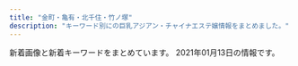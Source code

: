 ```yaml
---
title: "金町・亀有・北千住・竹ノ塚"
description: "キーワード別にの巨乳アジアン・チャイナエステ嬢情報をまとめました。"
---
```


新着画像と新着キーワードをまとめています。
2021年01月13日の情報です。

<DmmAffiliateIns />
<KeywordTable
  shops={
    [
    {
        "station": "JR\u91d1\u753a\u99c5\u5357\u53e3",
        "url": "http://www.ccgirl.work/",
        "img_links": [
            "http://www.ccgirl.work/images/int2.jpg",
            "http://www.ccgirl.work/img/yuyu1.jpg",
            "http://www.ccgirl.work/images/staff_t.jpg",
            "http://www.ccgirl.work/img/erika1.jpg",
            "http://www.ccgirl.work/images/news.jpg",
            "http://www.ccgirl.work/images/info.jpg",
            "http://www.ccgirl.work/images/rec1.jpg",
            "http://www.ccgirl.work/images/rec2.jpg",
            "http://www.ccgirl.work/images/2.jpg",
            "http://www.ccgirl.work/images/3.jpg",
            "http://www.ccgirl.work/images/tel.jpg",
            "http://www.ccgirl.work/images/sys.jpg",
            "http://www.ccgirl.work/images/b3.jpg",
            "http://www.ccgirl.work/images/interior_t.jpg",
            "http://www.ccgirl.work/img/risa1.jpg",
            "http://www.ccgirl.work/images/int1.jpg",
            "http://www.ccgirl.work/images/1.jpg",
            "http://www.ccgirl.work/images/mobile.jpg",
            "http://www.ccgirl.work/images/ac1.jpg",
            "http://www.ccgirl.work/images/b1.jpg",
            "http://www.ccgirl.work/images/b2.jpg",
            "http://www.ccgirl.work/images/head.jpg",
            "http://www.ccgirl.work/img/nana1.jpg",
            "http://www.ccgirl.work/images/4.jpg"
        ],
        "name": "\u6625",
        "keywords": {}
    },
    {
        "station": "JR\u4e80\u6709\u99c5\u5317\u53e3",
        "name": "2020",
        "url": "http://www.night.ne.jp/tokyo/2020/",
        "img_links": [
            "http://www.night.ne.jp/nightnet/img/14.jpg",
            "http://www.night.ne.jp/nightnet/img/9.jpg",
            "http://www.night.ne.jp/_format/W/img/index_enter_1.jpg",
            "http://www.night.ne.jp/nightnet/img/12a.jpg",
            "http://www.night.ne.jp/tokyo/2020/img/view_1.jpg",
            "http://www.night.ne.jp/nightnet/img/3.jpg",
            "http://www.night.ne.jp/_format/W/img/whats_skill.jpg",
            "http://www.night.ne.jp/_format/W/img/whats_news.jpg",
            "http://www.night.ne.jp/tokyo/2020/img/index_top.jpg",
            "http://www.night.ne.jp/tokyo/2020/img/qr_code.jpg",
            "http://www.night.ne.jp/tokyo/2020/img/view_3.jpg",
            "http://www.night.ne.jp/nightnet/img/1.jpg",
            "http://www.night.ne.jp/nightnet/img/16.jpg",
            "http://www.night.ne.jp/nightnet/img/11.jpg",
            "http://www.night.ne.jp/_format/W/img/whats_view.jpg",
            "http://www.night.ne.jp/nightnet/img/4.jpg",
            "http://www.night.ne.jp/tokyo/2020/img_staff/g_7147.jpg",
            "http://www.night.ne.jp/tokyo/2020/img/view_2.jpg",
            "http://www.night.ne.jp/tokyo/2020/img_staff/g_7149.jpg",
            "http://www.night.ne.jp/nightnet/img/8.jpg",
            "http://www.night.ne.jp/tokyo/2020/img/skill_3.jpg",
            "http://www.night.ne.jp/nightnet/img/10.jpg",
            "http://www.night.ne.jp/nightnet/img/5.jpg",
            "http://www.night.ne.jp/nightnet/img/7.jpg",
            "http://www.night.ne.jp/tokyo/2020/img/index.jpg",
            "http://www.night.ne.jp/nightnet/img/15.jpg",
            "http://www.night.ne.jp/nightnet/img/6.jpg",
            "http://www.night.ne.jp/nightnet/img/17.jpg",
            "http://www.night.ne.jp/tokyo/2020/img/skill_1.jpg",
            "http://www.night.ne.jp/nightnet/img/13.jpg",
            "http://www.night.ne.jp/tokyo/2020/img/skill_2.jpg",
            "http://www.night.ne.jp/tokyo/2020/img/index_view.jpg",
            "http://www.night.ne.jp/tokyo/2020/img/index_skill.jpg",
            "http://www.night.ne.jp/nightnet/img/2.jpg"
        ],
        "keywords": {}
    },
    {
        "name": "\u7f8e\u5802",
        "url": "http://aroma-heal.com/",
        "img_links": [
            "http://aroma-heal.com/img/tel.jpg",
            "http://aroma-heal.com/img/tit.jpg",
            "http://aroma-heal.com/img/pic.jpg",
            "http://aroma-heal.com/staff/mimi/01.jpg",
            "http://aroma-heal.com/img/cam.jpg",
            "http://aroma-heal.com/img/t-r.jpg",
            "http://aroma-heal.com/img/adrs.jpg",
            "http://aroma-heal.com/img/sys2.png",
            "http://aroma-heal.com/img/t-t.jpg",
            "http://aroma-heal.com/img/sysetc.png",
            "http://aroma-heal.com/img/sys4.png",
            "http://aroma-heal.com/img/pc.jpg",
            "http://aroma-heal.com/img/t-s.jpg",
            "http://aroma-heal.com/staff/aoi/01.jpg",
            "http://aroma-heal.com/img/add.jpg",
            "http://aroma-heal.com/staff/yuki/01.jpg",
            "http://aroma-heal.com/img/t-o.jpg",
            "http://aroma-heal.com/img/sys1.png",
            "http://aroma-heal.com/img/sys3.png",
            "http://aroma-heal.com/img/botton.jpg",
            "http://aroma-heal.com/img/t-a.jpg",
            "http://aroma-heal.com/img/info.jpg"
        ],
        "station": "JR\u5317\u5343\u4f4f\u99c5\u6771\u53e3",
        "keywords": {}
    },
    {
        "url": "http://kokoroan.jps.cm/",
        "img_links": [
            "http://kokoroan.jps.cm/images/bj3.jpg",
            "http://kokoroan.jps.cm/images/end.jpg",
            "http://kokoroan.jps.cm/images/service_line.jpg",
            "http://kokoroan.jps.cm/images/girl-z2.jpg",
            "http://kokoroan.jps.cm/images/mobile2.jpg",
            "http://kokoroan.jps.cm/images/room4.jpg",
            "http://kokoroan.jps.cm/images/room3.jpg",
            "http://kokoroan.jps.cm/images/girl-z1.jpg",
            "http://kokoroan.jps.cm/photos/sites/31/2019/06/2019060614301966.jpg",
            "http://kokoroan.jps.cm/images/ser4.jpg",
            "http://kokoroan.jps.cm/images/staff_line.jpg",
            "http://kokoroan.jps.cm/images/ser3.jpg",
            "http://kokoroan.jps.cm/images/ser1.jpg",
            "http://kokoroan.jps.cm/images/ser5.jpg",
            "http://kokoroan.jps.cm/photos/sites/31/2020/08/2020082513400117.jpg",
            "http://kokoroan.jps.cm/photos/sites/31/2020/10/2020100113045422.jpg",
            "http://kokoroan.jps.cm/images/top.jpg",
            "http://kokoroan.jps.cm/images/room1.jpg",
            "http://kokoroan.jps.cm/images/room2.jpg",
            "http://kokoroan.jps.cm/photos/sites/31/2019/02/2019021213081728.jpg",
            "http://kokoroan.jps.cm/images/mobile.jpg",
            "http://kokoroan.jps.cm/images/ser2.jpg"
        ],
        "station": "\u7af9\u30ce\u585a\u99c5\u6771\u53e3",
        "keywords": {
            "83": 1,
            "C": 13,
            "D": 2,
            "86": 2,
            "84": 1
        },
        "name": "\u5922\u306e\u5bb6"
    },
    {
        "url": "http://h-rlx.xyz/",
        "name": "\u82b1\u5c4b",
        "station": "JR\u4e80\u6709\u99c5\u5317\u53e3",
        "img_links": [
            "http://h-rlx.xyz/images/index_26.jpg",
            "http://h-rlx.xyz/girl/04.jpg",
            "http://h-rlx.xyz/images/info.jpg",
            "http://h-rlx.xyz/images/01.jpg",
            "http://h-rlx.xyz/images/staff_10.jpg",
            "http://h-rlx.xyz/girl/014.jpg",
            "http://h-rlx.xyz/girl/07a.jpg",
            "http://h-rlx.xyz/girl/04a.jpg",
            "http://h-rlx.xyz/girl/09a.jpg",
            "http://h-rlx.xyz/images/index_23.jpg",
            "http://h-rlx.xyz/images/index_19.jpg",
            "http://h-rlx.xyz/images/rec_10.jpg",
            "http://h-rlx.xyz/girl/010.jpg",
            "http://h-rlx.xyz/girl/08a.jpg",
            "http://h-rlx.xyz/images/index_04.jpg",
            "http://h-rlx.xyz/images/index_11.jpg",
            "http://h-rlx.xyz/girl/02.jpg",
            "http://h-rlx.xyz/images/info_10.jpg",
            "http://h-rlx.xyz/girl/05a.jpg",
            "http://h-rlx.xyz/images/index_02.jpg",
            "http://h-rlx.xyz/girl/012.jpg",
            "http://h-rlx.xyz/images/index_18.jpg",
            "http://h-rlx.xyz/images/index_21.jpg",
            "http://h-rlx.xyz/girl/01.jpg",
            "http://h-rlx.xyz/girl/09.jpg",
            "http://h-rlx.xyz/images/index_09.jpg",
            "http://h-rlx.xyz/girl/00.jpg",
            "http://h-rlx.xyz/images/index_10.jpg",
            "http://h-rlx.xyz/images/index_16.jpg",
            "http://h-rlx.xyz/images/index_15.jpg",
            "http://h-rlx.xyz/girl/03a.jpg",
            "http://h-rlx.xyz/images/index_05.jpg",
            "http://h-rlx.xyz/images/rec.jpg",
            "http://h-rlx.xyz/girl/07.jpg",
            "http://h-rlx.xyz/images/index_14.jpg",
            "http://h-rlx.xyz/images/index_20.jpg",
            "http://h-rlx.xyz/girl/08.jpg",
            "http://h-rlx.xyz/girl/05.jpg",
            "http://h-rlx.xyz/images/index_24.jpg",
            "http://h-rlx.xyz/images/index_12.jpg",
            "http://h-rlx.xyz/girl/06a.jpg",
            "http://h-rlx.xyz/girl/013.jpg",
            "http://h-rlx.xyz/images/index_07.jpg",
            "http://h-rlx.xyz/girl/013a.jpg",
            "http://h-rlx.xyz/girl/012a.jpg",
            "http://h-rlx.xyz/girl/06.jpg",
            "http://h-rlx.xyz/images/02.jpg",
            "http://h-rlx.xyz/images/index_06.jpg",
            "http://h-rlx.xyz/images/index_01.jpg",
            "http://h-rlx.xyz/girl/011.jpg",
            "http://h-rlx.xyz/images/index_03.jpg",
            "http://h-rlx.xyz/girl/03.jpg",
            "http://h-rlx.xyz/girl/01a.jpg"
        ],
        "keywords": {}
    },
    {
        "keywords": {
            "84": 34,
            "C": 176,
            "87": 238,
            "88": 306,
            "89": 34,
            "86": 204,
            "85": 238,
            "E": 340,
            "83": 136,
            "F": 34,
            "D": 680
        },
        "url": "http://manzoku666.ests.jp/",
        "img_links": [
            "http://manzoku666.ests.jp/images/tit_new.png",
            "http://manzoku666.ests.jp/images/img_service03.jpg",
            "http://manzoku666.ests.jp/photos/sites/11/2020/05/2020050405545542.jpg",
            "http://manzoku666.ests.jp/images/top.png",
            "http://manzoku666.ests.jp/photos/sites/11/2020/12/2020121707473177.jpg",
            "http://manzoku666.ests.jp/photos/sites/11/2020/06/2020062404121396.jpg",
            "http://manzoku666.ests.jp/photos/sites/11/2020/10/2020101205183856.jpg",
            "http://manzoku666.ests.jp/images/com_tel.png",
            "http://manzoku666.ests.jp/images/re.png",
            "http://manzoku666.ests.jp/photos/sites/11/2020/03/2020032501222689.jpg",
            "http://manzoku666.ests.jp/images/room4_l.jpg",
            "http://manzoku666.ests.jp/photos/sites/11/2020/04/2020041604120698.jpg",
            "http://manzoku666.ests.jp/images/img_service02.jpg",
            "http://manzoku666.ests.jp/images/room3_l.jpg",
            "http://manzoku666.ests.jp/photos/sites/11/2020/05/2020050405544639.jpg",
            "http://manzoku666.ests.jp/images/link_nav01.png",
            "http://manzoku666.ests.jp/photos/sites/11/2020/05/2020050909240788.jpg",
            "http://manzoku666.ests.jp/photos/sites/11/2020/02/202002040606066.jpg",
            "http://manzoku666.ests.jp/images/bg_cont03.png",
            "http://manzoku666.ests.jp/photos/sites/11/2020/04/2020040509014522.jpg",
            "http://manzoku666.ests.jp/photos/sites/11/2021/01/2021010105190155.jpg",
            "http://manzoku666.ests.jp/photos/sites/11/2020/08/2020080206581422.jpg",
            "http://manzoku666.ests.jp/images/ico_headline.png",
            "http://manzoku666.ests.jp/images/room1_l.jpg",
            "http://manzoku666.ests.jp/images/tit_pick.png",
            "http://manzoku666.ests.jp/photos/sites/11/2020/12/2020120907170783.jpg",
            "http://manzoku666.ests.jp/images/room2_l.jpg",
            "http://manzoku666.ests.jp/photos/sites/11/2020/02/2020022105272151.jpg",
            "http://manzoku666.ests.jp/photos/sites/11/2020/04/2020041307203118.jpg",
            "http://manzoku666.ests.jp/photos/sites/11/2020/12/2020122103414393.jpg",
            "http://manzoku666.ests.jp/images/link_nav02.png",
            "http://manzoku666.ests.jp/photos/sites/11/2020/04/2020040509014579.jpg",
            "http://manzoku666.ests.jp/photos/sites/11/2020/04/202004130720240.jpg",
            "http://manzoku666.ests.jp/photos/sites/11/2020/06/202006070246267.jpg",
            "http://manzoku666.ests.jp/images/link_nav04.png",
            "http://manzoku666.ests.jp/photos/sites/11/2020/07/2020072104583128.jpg",
            "http://manzoku666.ests.jp/photos/sites/11/2020/03/2020032706054338.jpg",
            "http://manzoku666.ests.jp/images/sp_header.jpg",
            "http://manzoku666.ests.jp/images/bg_cont01.png",
            "http://manzoku666.ests.jp/images/ico02.png",
            "http://manzoku666.ests.jp/photos/sites/11/2020/02/2020020406060891.jpg",
            "http://manzoku666.ests.jp/images/link_nav03.png",
            "http://manzoku666.ests.jp/photos/sites/11/2020/11/2020112004565896.jpg",
            "http://manzoku666.ests.jp/photos/sites/11/2020/08/2020083103592411.jpg",
            "http://manzoku666.ests.jp/photos/sites/11/2020/02/2020020503574022.jpg",
            "http://manzoku666.ests.jp/photos/sites/11/2020/06/2020062404121978.jpg",
            "http://manzoku666.ests.jp/photos/sites/11/2020/12/2020121401254793.jpg",
            "http://manzoku666.ests.jp/photos/sites/11/2020/04/2020042806324932.jpg",
            "http://manzoku666.ests.jp/photos/sites/11/2020/03/2020032501221834.jpg",
            "http://manzoku666.ests.jp/photos/sites/11/2020/09/2020090504512885.jpg",
            "http://manzoku666.ests.jp/images/sp_tit_pick.png",
            "http://manzoku666.ests.jp/images/sp_nav01.png",
            "http://manzoku666.ests.jp/images/img_service01.jpg",
            "http://manzoku666.ests.jp/photos/sites/11/2020/10/2020100307052232.jpg",
            "http://manzoku666.ests.jp/photos/sites/11/2020/12/2020120106591913.jpg",
            "http://manzoku666.ests.jp/images/tit_service.png",
            "http://manzoku666.ests.jp/images/sp_nav02.png",
            "http://manzoku666.ests.jp/photos/sites/11/2020/04/2020041307203772.jpg",
            "http://manzoku666.ests.jp/photos/sites/11/2020/10/2020102403261010.jpg",
            "http://manzoku666.ests.jp/photos/sites/11/2020/11/2020110502545271.jpg",
            "http://manzoku666.ests.jp/photos/sites/11/2021/01/2021011107431772.jpg",
            "http://manzoku666.ests.jp/photos/sites/11/2020/02/2020022605090017.jpg",
            "http://manzoku666.ests.jp/photos/sites/11/2020/05/2020052602523290.jpg",
            "http://manzoku666.ests.jp/photos/sites/11/2020/06/2020060702462380.jpg",
            "http://manzoku666.ests.jp/images/sp_nav03.png",
            "http://manzoku666.ests.jp/photos/sites/11/2020/11/2020112004565127.jpg",
            "http://manzoku666.ests.jp/photos/sites/11/2020/06/2020060702461717.jpg",
            "http://manzoku666.ests.jp/photos/sites/11/2020/02/2020021806520598.jpg",
            "http://manzoku666.ests.jp/photos/sites/11/2020/02/2020020406060435.jpg",
            "http://manzoku666.ests.jp/photos/sites/11/2020/09/2020090504513613.jpg",
            "http://manzoku666.ests.jp/images/img_service04.jpg",
            "http://manzoku666.ests.jp/photos/sites/11/2020/04/2020041604115739.jpg",
            "http://manzoku666.ests.jp/photos/sites/11/2020/02/2020020503574552.jpg",
            "http://manzoku666.ests.jp/photos/sites/11/2020/02/2020022605090032.jpg",
            "http://manzoku666.ests.jp/images/link_nav05.png",
            "http://manzoku666.ests.jp/images/tit_staff.png",
            "http://manzoku666.ests.jp/images/ico01.png",
            "http://manzoku666.ests.jp/photos/sites/11/2020/11/2020111603414573.jpg",
            "http://manzoku666.ests.jp/photos/sites/11/2020/08/2020083103591832.jpg"
        ],
        "name": "\u6e80\u8db3\u5ea6666",
        "station": "JR\u4e80\u6709\u99c5\u5317\u53e3"
    },
    {
        "name": "Lux\u30fb\u30e9\u30c3\u30af\u30b9",
        "url": "http://lux.abnavi.info/",
        "img_links": [
            "http://lux.abnavi.info/images/s_staff.png",
            "http://lux.abnavi.info/images/nbj1.png",
            "http://lux.abnavi.info/photos/sites/13/2020/12/2020121219412144.jpg",
            "http://lux.abnavi.info/images/acc2.jpg",
            "http://lux.abnavi.info/images/acc1.jpg",
            "http://lux.abnavi.info/images/info.jpg",
            "http://lux.abnavi.info/images/nbj3.jpg",
            "http://lux.abnavi.info/images/room2.jpg",
            "http://lux.abnavi.info/images/top.png",
            "http://lux.abnavi.info/images/acc6.jpg",
            "http://lux.abnavi.info/photos/sites/13/2020/12/2020121219411956.jpg",
            "http://lux.abnavi.info/images/room4.jpg",
            "http://lux.abnavi.info/images/s_pick.jpg",
            "http://lux.abnavi.info/images/s_news.png",
            "http://lux.abnavi.info/images/room3.jpg",
            "http://lux.abnavi.info/photos/sites/13/2020/12/2020121219411715.jpg",
            "http://lux.abnavi.info/images/acc3.jpg",
            "http://lux.abnavi.info/images/acc4.jpg",
            "http://lux.abnavi.info/photos/sites/13/2020/12/2020121219412237.jpg",
            "http://lux.abnavi.info/images/s_link.png",
            "http://lux.abnavi.info/photos/sites/13/2020/12/2020121219411983.jpg",
            "http://lux.abnavi.info/images/acc5.jpg",
            "http://lux.abnavi.info/images/mobile.png",
            "http://lux.abnavi.info/images/room1.jpg"
        ],
        "station": "JR\u4e80\u6709\u99c5\u5357\u53e3",
        "keywords": {
            "D": 3,
            "87": 1,
            "84": 1,
            "G": 1,
            "85": 2,
            "E": 1,
            "C": 13,
            "88": 1
        }
    },
    {
        "station": "\u6885\u5cf6\u99c5",
        "url": "http://relax-esthe.tokyo/",
        "keywords": {},
        "name": "\u3084\u3059\u3089\u304e",
        "img_links": [
            "http://relax-esthe.tokyo/css/staff/staff05.png",
            "http://relax-esthe.tokyo/css/staff/staff02.png",
            "http://relax-esthe.tokyo/css/m-top-right03.jpg",
            "http://relax-esthe.tokyo/css/m-top-right01.jpg",
            "http://relax-esthe.tokyo/css/m-yejiao.jpg",
            "http://relax-esthe.tokyo/css/staff/staff03.png",
            "http://relax-esthe.tokyo/css/m-top-right04.jpg",
            "http://relax-esthe.tokyo/css/m-left.jpg",
            "http://relax-esthe.tokyo/css/staff/staff0n.png",
            "http://relax-esthe.tokyo/css/m-top02.jpg",
            "http://relax-esthe.tokyo/css/m-top-right02.jpg",
            "http://relax-esthe.tokyo/css/staff/staff07.png",
            "http://relax-esthe.tokyo/css/m-head1.jpg",
            "http://relax-esthe.tokyo/images/call.png",
            "http://relax-esthe.tokyo/css/m-right.jpg",
            "http://relax-esthe.tokyo/css/top-left01.jpg",
            "http://relax-esthe.tokyo/css/staff/staff06.png"
        ]
    },
    {
        "station": "\u7dbe\u702c\u99c5\u6771\u53e3",
        "url": "http://ayase-ai.jpest.net/",
        "img_links": [
            "http://ayase-ai.jpest.net/uploads//sites/33/2020/12/r4-1.png",
            "http://ayase-ai.jpest.net/uploads//sites/33/2020/11/g3-225x300.jpg",
            "http://ayase-ai.jpest.net/uploads//sites/33/2020/11/g1-225x300.jpg",
            "http://ayase-ai.jpest.net/uploads//sites/33/2020/12/ma01-1.jpg",
            "http://ayase-ai.jpest.net/uploads//sites/33/2020/11/g2.jpg",
            "http://ayase-ai.jpest.net/uploads//sites/33/2020/11/g1.jpg",
            "http://ayase-ai.jpest.net/uploads//sites/33/2020/12/r1.png",
            "http://ayase-ai.jpest.net/uploads//sites/33/2020/11/g6-225x300.jpg",
            "http://ayase-ai.jpest.net/uploads//sites/33/2020/11/g2-225x300.jpg",
            "http://ayase-ai.jpest.net/uploads//sites/33/2020/11/m-top02-1.jpg",
            "http://ayase-ai.jpest.net/uploads//sites/33/2020/12/re.jpg",
            "http://ayase-ai.jpest.net/uploads//sites/33/2020/11/g4.jpg",
            "http://ayase-ai.jpest.net/uploads//sites/33/2020/11/g3.jpg",
            "http://ayase-ai.jpest.net/uploads//sites/33/2020/11/g5.jpg",
            "http://ayase-ai.jpest.net/uploads//sites/33/2020/12/mobile-1.jpg",
            "http://ayase-ai.jpest.net/uploads//sites/33/2020/11/g6.jpg",
            "http://ayase-ai.jpest.net/uploads//sites/33/2020/12/main_top-1.png",
            "http://ayase-ai.jpest.net/uploads//sites/33/2021/01/g1.jpg",
            "http://ayase-ai.jpest.net/uploads//sites/33/2020/12/main_top.png",
            "http://ayase-ai.jpest.net/uploads//sites/33/2020/12/r3-1.png",
            "http://ayase-ai.jpest.net/uploads//sites/33/2020/12/shishu-2.png",
            "http://ayase-ai.jpest.net/uploads//sites/33/2020/12/ss.png",
            "http://ayase-ai.jpest.net/uploads//sites/33/2020/12/main_bottom.png",
            "http://ayase-ai.jpest.net/uploads//sites/33/2021/01/g1-225x300.jpg",
            "http://ayase-ai.jpest.net/uploads//sites/33/2020/11/g5-225x300.jpg",
            "http://ayase-ai.jpest.net/uploads//sites/33/2020/12/r2-1.png",
            "http://ayase-ai.jpest.net/uploads//sites/33/2020/12/main_bottom-1.png",
            "http://ayase-ai.jpest.net/uploads//sites/33/2020/11/g4-225x300.jpg"
        ],
        "keywords": {},
        "name": "\u611b"
    },
    {
        "url": "http://koi.rankuens.com/",
        "name": "\u604b\u4eba\u697d\u5712",
        "station": "JR\u4e80\u6709\u99c5\u5357\u53e3",
        "img_links": [
            "http://koi.rankuens.com/css/top004.jpg",
            "http://koi.rankuens.com/css/head03.jpg",
            "http://koi.rankuens.com/css/staff/staff09.jpg",
            "http://koi.rankuens.com/css/staff/staff10.jpg",
            "http://koi.rankuens.com/css/nav/nav04.jpg",
            "http://koi.rankuens.com/css/nav/nav03.jpg",
            "http://koi.rankuens.com/css/nav/nav06.jpg",
            "http://koi.rankuens.com/css/right.jpg",
            "http://koi.rankuens.com/css/staff/staff0005-b.jpg",
            "http://koi.rankuens.com/css/nav/nav01.jpg",
            "http://koi.rankuens.com/css/staff/staff0006.jpg",
            "http://koi.rankuens.com/css/nav/nav05.jpg",
            "http://koi.rankuens.com/css/staff/staff08.jpg",
            "http://koi.rankuens.com/css/top-01.jpg",
            "http://koi.rankuens.com/css/left.jpg",
            "http://koi.rankuens.com/css/nav/nav02.jpg",
            "http://koi.rankuens.com/css/staff/staff0005.jpg",
            "http://koi.rankuens.com/css/top005.jpg"
        ],
        "keywords": {
            "87": 2,
            "D": 3,
            "86": 2,
            "89": 1,
            "E": 2
        }
    },
    {
        "keywords": {
            "88": 1,
            "D": 14,
            "87": 10,
            "86": 2
        },
        "station": "JR\u5317\u5343\u4f4f\u99c5",
        "name": "\u770b\u8b77\u7f8e\u4eba",
        "img_links": [
            "http://www.kb.masg.info/files/012.jpg",
            "http://www.kb.masg.info/images/bar-news.png",
            "http://www.kb.masg.info/images/bar-infomation.png",
            "http://www.kb.masg.info/files/004.jpg",
            "http://www.kb.masg.info/images/info1.jpg",
            "http://www.kb.masg.info/images/info_text.jpg",
            "http://www.kb.masg.info/files/013.jpg",
            "http://www.kb.masg.info/images/info2.jpg",
            "http://www.kb.masg.info/files/015.jpg",
            "http://www.kb.masg.info/files/010.jpg",
            "http://www.kb.masg.info/files/006.jpg",
            "http://www.kb.masg.info/files/014.jpg",
            "http://www.kb.masg.info/files/017.jpg",
            "http://www.kb.masg.info/files/005.jpg",
            "http://www.kb.masg.info/files/008.jpg",
            "http://www.kb.masg.info/images/bar-inte.png",
            "http://www.kb.masg.info/files/016.jpg",
            "http://www.kb.masg.info/images/bar-girls.png",
            "http://www.kb.masg.info/images/girls-bar.png",
            "http://www.kb.masg.info/files/009.jpg",
            "http://www.kb.masg.info/files/011.jpg",
            "http://www.kb.masg.info/files/002.jpg"
        ],
        "url": "http://www.kb.masg.info/"
    },
    {
        "img_links": [
            "http://www.kenyoku.work/images/4.jpg",
            "http://www.kenyoku.work/img/miki1.jpg",
            "http://www.kenyoku.work/images/2.jpg",
            "http://www.kenyoku.work/images/news.jpg",
            "http://www.kenyoku.work/images/staff_t.jpg",
            "http://www.kenyoku.work/images/info.png",
            "http://www.kenyoku.work/img/risa1.jpg",
            "http://www.kenyoku.work/images/interior_t.jpg",
            "http://www.kenyoku.work/images/mobile.jpg",
            "http://www.kenyoku.work/images/b1.jpg",
            "http://www.kenyoku.work/img/hana1.jpg",
            "http://www.kenyoku.work/images/sys.jpg",
            "http://www.kenyoku.work/images/1.jpg",
            "http://www.kenyoku.work/images/b2.jpg",
            "http://www.kenyoku.work/images/s1.png",
            "http://www.kenyoku.work/images/int2.png",
            "http://www.kenyoku.work/images/int1.png",
            "http://www.kenyoku.work/img/ami1.jpg",
            "http://www.kenyoku.work/images/head.jpg",
            "http://www.kenyoku.work/images/3.jpg"
        ],
        "station": "JR\u91d1\u753a\u99c5\u5317\u53e3",
        "url": "http://www.kenyoku.work/",
        "keywords": {},
        "name": "\u5065\u6b32"
    },
    {
        "keywords": {
            "D": 612,
            "82": 102,
            "C": 551,
            "85": 272,
            "83": 238,
            "E": 204,
            "86": 408,
            "87": 238,
            "88": 68
        },
        "station": "\u7dbe\u702c\u99c5\u6771\u53e3",
        "img_links": [
            "http://bananokoi.ies.bz/photos/sites/53/2021/01/2021010706341642.jpg",
            "http://bananokoi.ies.bz/images/s_link.png",
            "http://bananokoi.ies.bz/photos/sites/53/2020/12/2020120601271370.jpg",
            "http://bananokoi.ies.bz/photos/sites/53/2019/09/2019093008164995.jpg",
            "http://bananokoi.ies.bz/photos/sites/53/2020/11/2020110807293666.jpg",
            "http://bananokoi.ies.bz/photos/sites/53/2019/11/201911280504516.jpg",
            "http://bananokoi.ies.bz/photos/sites/53/2019/10/2019100807095912.jpg",
            "http://bananokoi.ies.bz/images/s_news.png",
            "http://bananokoi.ies.bz/photos/sites/53/2019/12/2019120604141324.jpg",
            "http://bananokoi.ies.bz/images/mobile.jpg",
            "http://bananokoi.ies.bz/photos/sites/53/2020/08/2020081801004276.jpg",
            "http://bananokoi.ies.bz/photos/sites/53/2019/10/2019101907391084.jpg",
            "http://bananokoi.ies.bz/photos/sites/53/2020/01/2020011802175754.jpg",
            "http://bananokoi.ies.bz/photos/sites/53/2020/02/2020022204462823.jpg",
            "http://bananokoi.ies.bz/photos/sites/53/2020/11/2020110503264562.jpg",
            "http://bananokoi.ies.bz/photos/sites/53/2020/10/2020101906190427.jpg",
            "http://bananokoi.ies.bz/photos/sites/53/2020/03/2020032705040960.jpg",
            "http://bananokoi.ies.bz/photos/sites/53/2019/11/2019112805045756.jpg",
            "http://bananokoi.ies.bz/photos/sites/53/2020/02/2020021601411832.jpg",
            "http://bananokoi.ies.bz/images/s_staff.png",
            "http://bananokoi.ies.bz/photos/sites/53/2020/02/2020020204205679.jpg",
            "http://bananokoi.ies.bz/images/s3.jpg",
            "http://bananokoi.ies.bz/photos/sites/53/2020/01/2020011802175533.jpg",
            "http://bananokoi.ies.bz/photos/sites/53/2021/01/2021010905422788.jpg",
            "http://bananokoi.ies.bz/photos/sites/53/2020/01/2020010303302126.jpg",
            "http://bananokoi.ies.bz/images/top.jpg",
            "http://bananokoi.ies.bz/images/news_bj3.png",
            "http://bananokoi.ies.bz/photos/sites/53/2019/09/2019093008164370.jpg",
            "http://bananokoi.ies.bz/photos/sites/53/2020/01/2020010303301377.jpg",
            "http://bananokoi.ies.bz/photos/sites/53/2020/02/2020021601411955.jpg",
            "http://bananokoi.ies.bz/photos/sites/53/2019/08/2019082409223122.jpg",
            "http://bananokoi.ies.bz/photos/sites/53/2019/10/2019100807095937.jpg",
            "http://bananokoi.ies.bz/photos/sites/53/2020/01/2020012905575764.jpg",
            "http://bananokoi.ies.bz/photos/sites/53/2020/03/2020031706295336.jpg",
            "http://bananokoi.ies.bz/photos/sites/53/2020/11/2020111505532746.jpg",
            "http://bananokoi.ies.bz/photos/sites/53/2019/11/2019112509563092.jpg",
            "http://bananokoi.ies.bz/photos/sites/53/2020/12/2020122306264975.jpg",
            "http://bananokoi.ies.bz/photos/sites/53/2020/02/2020020108400481.jpg",
            "http://bananokoi.ies.bz/photos/sites/53/2020/03/2020031706294445.jpg",
            "http://bananokoi.ies.bz/photos/sites/53/2020/02/2020020108400986.jpg",
            "http://bananokoi.ies.bz/images/news_bj1.png",
            "http://bananokoi.ies.bz/photos/sites/53/2019/12/2019120604135958.jpg",
            "http://bananokoi.ies.bz/photos/sites/53/2020/01/2020010804074123.jpg",
            "http://bananokoi.a6.reraku.work/upload/sites/53/2021/01/2021010706341642.jpg",
            "http://bananokoi.ies.bz/photos/sites/53/2020/01/2020010804073793.jpg",
            "http://bananokoi.ies.bz/images/end.jpg",
            "http://bananokoi.ies.bz/photos/sites/53/2020/06/2020063005375274.jpg",
            "http://bananokoi.ies.bz/photos/sites/53/2019/08/2019082205504462.jpg",
            "http://bananokoi.ies.bz/photos/sites/53/2020/08/202008300527126.jpg",
            "http://bananokoi.ies.bz/photos/sites/53/2020/06/2020061703534053.jpg",
            "http://bananokoi.ies.bz/photos/sites/53/2019/10/201910100356119.jpg",
            "http://bananokoi.ies.bz/photos/sites/53/2020/12/2020121106361635.jpg",
            "http://bananokoi.ies.bz/photos/sites/53/2019/09/2019091001154919.jpg",
            "http://bananokoi.ies.bz/photos/sites/53/2020/10/2020101705493891.jpg",
            "http://bananokoi.a6.reraku.work/upload/sites/53/2021/01/2021010905422788.jpg",
            "http://bananokoi.ies.bz/photos/sites/53/2019/11/2019111506470991.jpg",
            "http://bananokoi.ies.bz/photos/sites/53/2020/11/202011280901218.jpg",
            "http://bananokoi.ies.bz/photos/sites/53/2019/08/2019082408250582.jpg",
            "http://bananokoi.ies.bz/photos/sites/53/2019/11/2019112805050353.jpg",
            "http://bananokoi.ies.bz/photos/sites/53/2020/02/202002210532112.jpg",
            "http://bananokoi.ies.bz/photos/sites/53/2019/11/2019112509562424.jpg",
            "http://bananokoi.ies.bz/photos/sites/53/2020/01/2020012905580453.jpg",
            "http://bananokoi.ies.bz/photos/sites/53/2020/12/2020121503311780.jpg",
            "http://bananokoi.ies.bz/photos/sites/53/2020/07/2020072004552537.jpg",
            "http://bananokoi.ies.bz/photos/sites/53/2020/09/2020091405284352.jpg",
            "http://bananokoi.ies.bz/photos/sites/53/2019/12/2019120604140617.jpg"
        ],
        "name": "\u82b1\u306e\u604b",
        "url": "http://bananokoi.ies.bz/"
    },
    {
        "keywords": {},
        "name": "\u3072\u307e\u308f\u308a",
        "url": "http://nijikoyut.xyz/",
        "img_links": [
            "http://nijikoyut.xyz/uploads/201229/1-201229151R5336.jpg",
            "http://nijikoyut.xyz/style/images/t6.jpg",
            "http://nijikoyut.xyz/style/images/nav-sys.jpg",
            "http://nijikoyut.xyz/style/images/nav2-sta.png",
            "http://nijikoyut.xyz/uploads/210112/1-210112092540164.jpg",
            "http://nijikoyut.xyz/style/images/index-miru_06.jpg",
            "http://nijikoyut.xyz/style/images/t4.jpg",
            "http://nijikoyut.xyz/style/images/s-bian.png",
            "http://nijikoyut.xyz/uploads/201229/1-201229151U2S6.jpg",
            "http://nijikoyut.xyz/uploads/210112/1-21011209234CV.jpg",
            "http://nijikoyut.xyz/uploads/201229/1-201229152000Y5.jpg",
            "http://nijikoyut.xyz/uploads/210112/1-2101120919243a.jpg",
            "http://nijikoyut.xyz/style/images/index-miru_18.jpg",
            "http://nijikoyut.xyz/style/images/t3.png",
            "http://nijikoyut.xyz/style/images/index-miru_03.jpg",
            "http://nijikoyut.xyz/style/images/sys.jpg",
            "http://nijikoyut.xyz/uploads/210112/1-210112091FJ02.jpg",
            "http://nijikoyut.xyz/uploads/210112/1-210112092150b1.jpg",
            "http://nijikoyut.xyz/uploads/210112/1-2101120920292M.jpg",
            "http://nijikoyut.xyz/style/images/t2.png",
            "http://nijikoyut.xyz/uploads/201229/1-201229151KH03.jpg"
        ],
        "station": "\u7af9\u30ce\u585a\u99c5\u897f\u53e3"
    },
    {
        "img_links": [
            "http://www.relax-miyabi.com/img/glo_04_off.jpg",
            "http://www.relax-miyabi.com/img/top-course_off.jpg",
            "http://www.relax-miyabi.com/files/014-03.jpg",
            "http://www.relax-miyabi.com/img/top-h5R.jpg",
            "http://www.relax-miyabi.com/img/top-h5R2.jpg",
            "http://www.relax-miyabi.com/img/slider/1.jpg",
            "http://www.relax-miyabi.com/img/glo_03_off.jpg",
            "http://www.relax-miyabi.com/files/014.jpg",
            "http://www.relax-miyabi.com/img/glo_06_off.jpg",
            "http://www.relax-miyabi.com/img/bnr-02_off.jpg",
            "http://www.relax-miyabi.com/img/glo_02_off.jpg",
            "http://www.relax-miyabi.com/files/019-02.jpg",
            "http://www.relax-miyabi.com/img/bnr-01_off.jpg",
            "http://www.relax-miyabi.com/img/top-course2_off.jpg",
            "http://www.relax-miyabi.com/img/slider/3.jpg",
            "http://www.relax-miyabi.com/img/footer-top_off.jpg",
            "http://www.relax-miyabi.com/img/glo_05_off.jpg",
            "http://www.relax-miyabi.com/img/glo_01_off.jpg",
            "http://www.relax-miyabi.com/img/slider/2.jpg",
            "http://www.relax-miyabi.com/files/014-02.jpg",
            "http://www.relax-miyabi.com/files/019.jpg",
            "http://www.relax-miyabi.com/img/h4-top.jpg",
            "http://www.relax-miyabi.com/img/icon_tel.png",
            "http://www.relax-miyabi.com/files/019-03.jpg"
        ],
        "station": "\u4e94\u53cd\u91ce\u99c5",
        "url": "http://www.relax-miyabi.com/",
        "keywords": {
            "88": 3,
            "D": 6,
            "86": 3
        },
        "name": "\u96c5"
    },
    {
        "img_links": [
            "http://esthe-massage.pink/images/cg9.jpg",
            "http://esthe-massage.pink/sp/images/cg2.jpg",
            "http://esthe-massage.pink/sp/images/cg1.jpg",
            "http://esthe-massage.pink/sp/images/cg3.jpg",
            "http://esthe-massage.pink/sp/images/teline.png",
            "http://esthe-massage.pink/images/cg6.jpg",
            "http://esthe-massage.pink/images/cg5.jpg",
            "http://esthe-massage.pink/images/cg2.jpg",
            "http://esthe-massage.pink/images/top.png",
            "http://esthe-massage.pink/images/line2.jpg",
            "http://esthe-massage.pink/sp/images/telb.png",
            "http://esthe-massage.pink/images/cg4.jpg",
            "http://esthe-massage.pink/images/mobile.jpg",
            "http://esthe-massage.pink/sp/images/top-img01.png",
            "http://esthe-massage.pink/images/cg8.jpg",
            "http://esthe-massage.pink/images/cg1.jpg",
            "http://esthe-massage.pink/images/line.jpg",
            "http://esthe-massage.pink/images/news.jpg",
            "http://esthe-massage.pink/images/staff_tit.jpg",
            "http://esthe-massage.pink/images/end3.png",
            "http://esthe-massage.pink/sp/images/cg9.jpg",
            "http://esthe-massage.pink/images/cg3.jpg",
            "http://esthe-massage.pink/sp/images/cg4.jpg",
            "http://esthe-massage.pink/images/cg7.jpg",
            "http://esthe-massage.pink/images/compaign.jpg",
            "http://esthe-massage.pink/images/bb.png",
            "http://esthe-massage.pink/sp/images/tel.png",
            "http://esthe-massage.pink/images/pick.jpg",
            "http://esthe-massage.pink/sp/images/cg8.jpg",
            "http://esthe-massage.pink/images/mobile1.jpg",
            "http://esthe-massage.pink/images/aboutus.jpg",
            "http://esthe-massage.pink/images/newface.jpg",
            "http://esthe-massage.pink/sp/images/cg5.jpg",
            "http://esthe-massage.pink/images/cg10.jpg",
            "http://esthe-massage.pink/sp/images/cg10.jpg",
            "http://esthe-massage.pink/images/staff_s.jpg",
            "http://esthe-massage.pink/images/tb.png",
            "http://esthe-massage.pink/images/tb1.png"
        ],
        "url": "http://esthe-massage.pink/",
        "keywords": {
            "D": 9
        },
        "station": "JR\u91d1\u753a\u99c5\u5317\u53e3",
        "name": "\u96c5"
    },
    {
        "url": "http://massage-esthe.red/",
        "img_links": [
            "http://massage-esthe.red/images/staff_images/st1.jpg",
            "http://massage-esthe.red/images/line.jpg",
            "http://massage-esthe.red/images/r2.jpg",
            "http://massage-esthe.red/images/staff_images/sta4.jpg",
            "http://massage-esthe.red/images/an_6_02.jpg",
            "http://massage-esthe.red/images/an_6_01.jpg",
            "http://massage-esthe.red/images/slider/slide4.png",
            "http://massage-esthe.red/images/staff_images/sta2.jpg",
            "http://massage-esthe.red/images/an_4_02.jpg",
            "http://massage-esthe.red/images/index-1.jpg",
            "http://massage-esthe.red/images/slider/slide3.png",
            "http://massage-esthe.red/images/an_5_01.jpg",
            "http://massage-esthe.red/images/an_1_01.jpg",
            "http://massage-esthe.red/images/staff_images/sta5.jpg",
            "http://massage-esthe.red/images/an_3_02.jpg",
            "http://massage-esthe.red/images/staff_images/st9.jpg",
            "http://massage-esthe.red/images/slider/slide2s.png",
            "http://massage-esthe.red/images/staff_images/st4.jpg",
            "http://massage-esthe.red/images/an_4_01.jpg",
            "http://massage-esthe.red/images/slider/slide3s.png",
            "http://massage-esthe.red/images/staff_images/st5.jpg",
            "http://massage-esthe.red/images/staff_images/sta9.jpg",
            "http://massage-esthe.red/images/staff_images/sta1.jpg",
            "http://massage-esthe.red/images/fbb.jpg",
            "http://massage-esthe.red/images/an_3_01.jpg",
            "http://massage-esthe.red/images/r6.jpg",
            "http://massage-esthe.red/images/slider/slide4s.png",
            "http://massage-esthe.red/images/slider/slide5.png",
            "http://massage-esthe.red/images/e.jpg",
            "http://massage-esthe.red/images/staff_images/sta3.jpg",
            "http://massage-esthe.red/images/r4.jpg",
            "http://massage-esthe.red/images/qr.jpg",
            "http://massage-esthe.red/images/staff_images/st2.jpg",
            "http://massage-esthe.red/images/slider/slide1s.png",
            "http://massage-esthe.red/images/staff_images/st3.jpg",
            "http://massage-esthe.red/images/r5.jpg",
            "http://massage-esthe.red/images/line1.jpg",
            "http://massage-esthe.red/images/an_5_02.jpg",
            "http://massage-esthe.red/images/an_2_01.jpg",
            "http://massage-esthe.red/images/staff_images/sl.png",
            "http://massage-esthe.red/images/staff_images/st7.jpg",
            "http://massage-esthe.red/images/slider/slide2.png",
            "http://massage-esthe.red/images/staff_images/sta6.jpg",
            "http://massage-esthe.red/images/r7.jpg",
            "http://massage-esthe.red/images/staff_images/st6.jpg",
            "http://massage-esthe.red/images/no.png",
            "http://massage-esthe.red/images/an_2_02.jpg",
            "http://massage-esthe.red/images/r3.jpg",
            "http://massage-esthe.red/images/index-2.jpg",
            "http://massage-esthe.red/images/an_1_02.jpg",
            "http://massage-esthe.red/images/staff_images/sta7.jpg",
            "http://massage-esthe.red/images/slider/slide5s.png",
            "http://massage-esthe.red/images/slider/slide1.png"
        ],
        "keywords": {
            "86": 32,
            "D": 20,
            "C": 2
        },
        "name": "BODY RESORT",
        "station": "JR\u4e80\u6709\u99c5\u5317\u53e3"
    },
    {
        "img_links": [
            "http://kenkounoie-umejima.este88.com/images/acc5.jpg",
            "http://kenkounoie-umejima.este88.com/gals/ai1.jpg",
            "http://kenkounoie-umejima.este88.com/i/sp02.jpg",
            "http://kenkounoie-umejima.este88.com/images/acc4.jpg",
            "http://kenkounoie-umejima.este88.com/images/img1.jpg",
            "http://kenkounoie-umejima.este88.com/images/img4.jpg",
            "http://kenkounoie-umejima.este88.com/images/acc1.jpg",
            "http://kenkounoie-umejima.este88.com/images/img2.jpg",
            "http://kenkounoie-umejima.este88.com/gals/risa1.jpg",
            "http://kenkounoie-umejima.este88.com/gals/kiki1.jpg",
            "http://kenkounoie-umejima.este88.com/images/acc3.jpg",
            "http://kenkounoie-umejima.este88.com/images/info.png",
            "http://kenkounoie-umejima.este88.com/gals/mimi1.jpg",
            "http://kenkounoie-umejima.este88.com/images/acc2.jpg",
            "http://kenkounoie-umejima.este88.com/gals/rika1.jpg",
            "http://kenkounoie-umejima.este88.com/images/qr.jpg",
            "http://kenkounoie-umejima.este88.com/gals/emi1.jpg",
            "http://kenkounoie-umejima.este88.com/gals/akane1.jpg",
            "http://kenkounoie-umejima.este88.com/images/img3.jpg"
        ],
        "name": "\u5065\u5eb7\u306e\u5bb6",
        "station": "\u6885\u5cf6\u99c5",
        "url": "http://kenkounoie-umejima.este88.com/",
        "keywords": {}
    },
    {
        "station": "JR\u91d1\u753a\u99c5\u5317\u53e3",
        "keywords": {
            "90": 5,
            "87": 5,
            "88": 5,
            "89": 5,
            "C": 11
        },
        "name": "\u30e9\u30c3\u30b7\u30e5",
        "url": "https://lush.jpn.vin/",
        "img_links": [
            "https://lush.jpn.vin/images/room4.jpg",
            "https://lush.jpn.vin/images/room1.jpg",
            "https://lush.jpn.vin/photos/sites/6/2020/12/2020121402091934.jpg",
            "https://lush.jpn.vin/images/tit_news.png",
            "https://lush.jpn.vin/photos/sites/6/2020/12/2020121402082025.jpg",
            "https://lush.jpn.vin/images/tit_staff.jpg",
            "https://lush.jpn.vin/images/room3.jpg",
            "https://lush.jpn.vin/images/bg_comend.jpg",
            "https://lush.jpn.vin/images/tit_pick.jpg",
            "https://lush.jpn.vin/photos/sites/6/2020/12/2020121402072787.jpg",
            "https://lush.jpn.vin/images/room2.jpg",
            "https://lush.jpn.vin/images/girl.png",
            "https://lush.jpn.vin/images/end.jpg",
            "https://lush.jpn.vin/images/top.png",
            "https://lush.jpn.vin/photos/sites/6/2020/12/202012140206371.jpg",
            "https://lush.jpn.vin/images/rb.png",
            "https://lush.jpn.vin/images/side_mobile.png",
            "https://lush.jpn.vin/images/border-bottom.png",
            "https://lush.jpn.vin/images/lb.png"
        ]
    },
    {
        "keywords": {
            "E": 1,
            "90": 5,
            "D": 3,
            "C": 3,
            "84": 1,
            "85": 2,
            "91": 1,
            "89": 1
        },
        "station": "JR\u91d1\u753a\u99c5\u5317\u53e3",
        "name": "Spring \uff5e\u30b9\u30d7\u30ea\u30f3\u30b0\uff5e",
        "img_links": [
            "http://spring.est888.com/css/staff/staff010.png",
            "http://spring.est888.com/css/staff/staff012.png",
            "http://spring.est888.com/css/staff/staff010-a.png",
            "http://spring.est888.com/css/tel.png",
            "http://spring.est888.com/css/nav/nav-002.png",
            "http://spring.est888.com/css/staff/staff16.png",
            "http://spring.est888.com/css/staff/staff0005-b.png",
            "http://spring.est888.com/css/staff/staff14.png",
            "http://spring.est888.com/css/nav/nav-005.png",
            "http://spring.est888.com/css/staff/staff14-b.png",
            "http://spring.est888.com/css/staff/staff001.png",
            "http://spring.est888.com/css/staff/staff17.png",
            "http://spring.est888.com/css/nav/nav-003.png",
            "http://spring.est888.com/css/staff/staff004.png",
            "http://spring.est888.com/css/nav/nav-004.png",
            "http://spring.est888.com/css/staff/staff14-a.png",
            "http://spring.est888.com/css/staff/staff0005.png",
            "http://spring.est888.com/css/staff/staff11.png",
            "http://spring.est888.com/css/staff/staff11-b.png",
            "http://spring.est888.com/css/staff/staff13-a.png",
            "http://spring.est888.com/css/staff/staff11-a.png",
            "http://spring.est888.com/css/top001.png",
            "http://spring.est888.com/css/staff/staff001-a.png",
            "http://spring.est888.com/css/staff/staff17-a.png",
            "http://spring.est888.com/css/staff/staff004-a.png",
            "http://spring.est888.com/css/staff/staff004-b.png",
            "http://spring.est888.com/css/top0000000003.jpg",
            "http://spring.est888.com/css/nav/nav-006.png",
            "http://spring.est888.com/css/staff/staff0005-a.png",
            "http://spring.est888.com/css/staff/staff012-b.png",
            "http://spring.est888.com/css/nav/nav-001.png",
            "http://spring.est888.com/css/staff/staff001-b.png",
            "http://spring.est888.com/css/staff/staff16-a.png",
            "http://spring.est888.com/css/staff/staff13.png",
            "http://spring.est888.com/css/staff/staff17-b.png",
            "http://spring.est888.com/css/staff/staff16-b.png",
            "http://spring.est888.com/css/staff/staff0010-b.png",
            "http://spring.est888.com/css/staff/staff012-a.png"
        ],
        "url": "http://spring.est888.com/"
    },
    {
        "station": "JR\u91d1\u753a\u99c5\u5317\u53e3",
        "name": "\u3086\u308a\u304b\u3054",
        "img_links": [
            "http://www.yurikago-massage.work/img/fla-2.jpg",
            "http://www.yurikago-massage.work/img/botton.jpg",
            "http://www.yurikago-massage.work/img/sta11.jpg",
            "http://www.yurikago-massage.work/img/sta7.jpg",
            "http://www.yurikago-massage.work/img/sta10.jpg",
            "http://www.yurikago-massage.work/img/st9.jpg",
            "http://www.yurikago-massage.work/img/st09.jpg",
            "http://www.yurikago-massage.work/img/st6.jpg",
            "http://www.yurikago-massage.work/img/st11.jpg",
            "http://www.yurikago-massage.work/img/sta9.jpg",
            "http://www.yurikago-massage.work/img/st8.jpg",
            "http://www.yurikago-massage.work/img/st7.jpg",
            "http://www.yurikago-massage.work/img/mo.png",
            "http://www.yurikago-massage.work/img/sta8.jpg",
            "http://www.yurikago-massage.work/img/st10.jpg",
            "http://www.yurikago-massage.work/img/fla-1.jpg",
            "http://www.yurikago-massage.work/img/sta6.jpg"
        ],
        "url": "http://www.yurikago-massage.work/",
        "keywords": {
            "85": 4,
            "87": 4,
            "F": 4,
            "86": 4,
            "E": 4,
            "D": 8,
            "88": 4,
            "C": 13
        }
    },
    {
        "station": "JR\u5317\u5343\u4f4f\u99c5\u6771\u53e3",
        "keywords": {},
        "url": "http://rakuen-hp.este.work/",
        "name": "IRIS \uff5e\u30a2\u30a4\u30ea\u30b9\uff5e",
        "img_links": []
    },
    {
        "url": "http://bright.xyz.mn/",
        "img_links": [
            "http://bright.xyz.mn/photos/sites/10/2020/11/2020111606393626.jpg",
            "http://bright.xyz.mn/photos/sites/10/2020/08/2020081003373252.jpg",
            "http://bright.xyz.mn/photos/sites/10/2020/11/2020110507362248.jpg",
            "http://bright.xyz.mn/images/s_face.jpg",
            "http://bright.xyz.mn/photos/sites/10/2020/02/2020022201512671-308x411.jpg",
            "http://bright.xyz.mn/images/line.png",
            "http://bright.xyz.mn/images/staff_bj3.jpg",
            "http://bright.xyz.mn/photos/sites/10/2020/02/2020022201512635.jpg",
            "http://bright.xyz.mn/images/1.jpg",
            "http://bright.xyz.mn/photos/sites/10/2020/11/2020112603202174.jpg",
            "http://bright.xyz.mn/images/s_pick.png",
            "http://bright.xyz.mn/photos/sites/10/2020/08/2020081003373131.jpg",
            "http://bright.xyz.mn/photos/sites/10/2020/11/2020112603202074-308x411.jpg",
            "http://bright.xyz.mn/photos/sites/10/2020/07/2020072611535558.jpg",
            "http://bright.xyz.mn/images/s_therapist.jpg",
            "http://bright.xyz.mn/photos/sites/10/2020/07/2020072612030016.jpg",
            "http://bright.xyz.mn/images/new.jpg",
            "http://bright.xyz.mn/photos/sites/10/2020/10/2020100804253425.jpg",
            "http://bright.xyz.mn/images/end.png",
            "http://bright.xyz.mn/images/news_bj3.jpg",
            "http://bright.xyz.mn/images/s_link.jpg",
            "http://bright.xyz.mn/images/top.png",
            "http://bright.xyz.mn/photos/sites/10/2020/11/2020112603202174-308x411.jpg",
            "http://bright.xyz.mn/photos/sites/10/2020/07/202007261153576.jpg",
            "http://bright.xyz.mn/photos/sites/10/2020/07/2020072612030016-308x411.jpg",
            "http://bright.xyz.mn/images/mobile.jpg",
            "http://bright.xyz.mn/photos/sites/10/2020/08/2020081003373131-308x411.jpg",
            "http://bright.xyz.mn/photos/sites/10/2020/11/2020112603202074.jpg",
            "http://bright.xyz.mn/photos/sites/10/2020/02/2020022201512493.jpg",
            "http://bright.xyz.mn/images/2.jpg",
            "http://bright.xyz.mn/photos/sites/10/2020/02/2020022201512671.jpg",
            "http://bright.xyz.mn/images/s_news.jpg"
        ],
        "name": "Plaisir\u30fb\u30d7\u30ec\u30b8\u30fc\u30eb",
        "keywords": {
            "H": 22,
            "89": 40,
            "92": 20,
            "85": 20,
            "88": 40,
            "F": 22,
            "87": 40,
            "86": 40,
            "G": 20,
            "D": 62,
            "E": 84
        },
        "station": "JR\u4e80\u6709\u99c5\u5357\u53e3"
    },
    {
        "keywords": {},
        "name": "Angel",
        "url": "http://e-luxury.work/",
        "station": "\u7dbe\u702c\u99c5\u897f\u53e3",
        "img_links": [
            "http://e-luxury.work/images/4.jpg",
            "http://e-luxury.work/img/eri1.jpg",
            "http://e-luxury.work/images/3.jpg",
            "http://e-luxury.work/images/ta.jpg",
            "http://e-luxury.work/images/mobile.jpg",
            "http://e-luxury.work/images/staff_t.jpg",
            "http://e-luxury.work/img/kayo1.jpg",
            "http://e-luxury.work/img/mina1.jpg",
            "http://e-luxury.work/images/sys.jpg",
            "http://e-luxury.work/images/6.jpg",
            "http://e-luxury.work/img/yuki1.jpg",
            "http://e-luxury.work/images/interior_t.jpg",
            "http://e-luxury.work/images/1.jpg",
            "http://e-luxury.work/images/news.jpg",
            "http://e-luxury.work/img/minami1.jpg",
            "http://e-luxury.work/images/tt.jpg",
            "http://e-luxury.work/images/7.jpg",
            "http://e-luxury.work/images/5.jpg",
            "http://e-luxury.work/images/tel.jpg",
            "http://e-luxury.work/images/int1.jpg",
            "http://e-luxury.work/images/int2.jpg",
            "http://e-luxury.work/img/mimi1.jpg",
            "http://e-luxury.work/images/head.jpg",
            "http://e-luxury.work/img/momoka1.jpg",
            "http://e-luxury.work/img/kayo2.jpg",
            "http://e-luxury.work/images/2.jpg",
            "http://e-luxury.work/images/b1.jpg"
        ]
    },
    {
        "keywords": {
            "D": 1,
            "E": 2
        },
        "station": "\u5317\u5343\u4f4f\u99c5\u6771\u53e3",
        "name": "\u6cc9\u30fb\u3044\u305a\u307f",
        "url": "https://moon-love.info/",
        "img_links": [
            "https://moon-love.info/uploadfiles/images/campaignIyasiHealCom.jpg",
            "https://moon-love.info/staffPhoto/b20200711151214.jpg",
            "https://moon-love.info/js/sliderLine/slide_next.png",
            "https://moon-love.info/images/slider1/01.jpg",
            "https://moon-love.info/images/returnBtn.png",
            "https://moon-love.info/staffPhoto/s20200711151214.jpg",
            "https://moon-love.info/images/slider1/03.jpg",
            "https://moon-love.info/staffPhoto/b20200527170611.jpg",
            "https://moon-love.info/images/mobile.jpg",
            "https://moon-love.info/images/slider1/02.jpg",
            "https://moon-love.info/images/gallery1.png",
            "https://moon-love.info/staffPhoto/s20200527170611.jpg",
            "https://moon-love.info/images/noImg.jpg",
            "https://moon-love.info/js/sliderLine/slide_prev.png"
        ]
    },
    {
        "img_links": [
            "http://www.hananoyume.esjp.info/images/new1.png",
            "http://www.hananoyume.esjp.info/images/s2.jpg",
            "http://www.hananoyume.esjp.info/images/s1.jpg",
            "http://www.hananoyume.esjp.info/files/008-03.jpg",
            "http://www.hananoyume.esjp.info/images/service.png",
            "http://www.hananoyume.esjp.info/images/tel.png",
            "http://www.hananoyume.esjp.info/images/maga.jpg",
            "http://www.hananoyume.esjp.info/images/new3.png",
            "http://www.hananoyume.esjp.info/files/005.jpg",
            "http://www.hananoyume.esjp.info/files/007-02.jpg",
            "http://www.hananoyume.esjp.info/files/001-02.jpg",
            "http://www.hananoyume.esjp.info/images/main_bottom.png",
            "http://www.hananoyume.esjp.info/files/001.jpg",
            "http://www.hananoyume.esjp.info/images/xian.png",
            "http://www.hananoyume.esjp.info/files/009-02.jpg",
            "http://www.hananoyume.esjp.info/images/shop/shop01.jpg",
            "http://www.hananoyume.esjp.info/images/shop/shop03.jpg",
            "http://www.hananoyume.esjp.info/images/pick.png",
            "http://www.hananoyume.esjp.info/images/shop/shop02.jpg",
            "http://www.hananoyume.esjp.info/files/009-03.jpg",
            "http://www.hananoyume.esjp.info/files/006-02.jpg",
            "http://www.hananoyume.esjp.info/files/005-02.jpg",
            "http://www.hananoyume.esjp.info/files/005-03.jpg",
            "http://www.hananoyume.esjp.info/files/009.jpg",
            "http://www.hananoyume.esjp.info/files/001-03.jpg",
            "http://www.hananoyume.esjp.info/files/008.jpg",
            "http://www.hananoyume.esjp.info/images/shop/shop04.jpg",
            "http://www.hananoyume.esjp.info/files/007-03.jpg",
            "http://www.hananoyume.esjp.info/files/007.jpg",
            "http://www.hananoyume.esjp.info/files/003.jpg",
            "http://www.hananoyume.esjp.info/files/006-03.jpg",
            "http://www.hananoyume.esjp.info/images/zi_massage.png",
            "http://www.hananoyume.esjp.info/images/infotiao1.jpg",
            "http://www.hananoyume.esjp.info/images/s3.jpg",
            "http://www.hananoyume.esjp.info/files/006.jpg",
            "http://www.hananoyume.esjp.info/files/008-02.jpg",
            "http://www.hananoyume.esjp.info/files/003-03.jpg",
            "http://www.hananoyume.esjp.info/files/003-02.jpg",
            "http://www.hananoyume.esjp.info/images/zi_staff.png",
            "http://www.hananoyume.esjp.info/images/main_top.png"
        ],
        "station": "JR\u4e80\u6709\u99c5\u5357\u53e3",
        "name": "\u82b1\u306e\u5922",
        "keywords": {
            "E": 1,
            "87": 3,
            "88": 1,
            "86": 2,
            "89": 1,
            "D": 5
        },
        "url": "http://www.hananoyume.esjp.info/"
    },
    {
        "name": "\u541b\u5b89",
        "keywords": {},
        "img_links": [
            "https://image.jimcdn.com/app/cms/image/transf/none/path/s491738307dab8ed0/image/i5806f8c0fbbca598/version/1417614009/image.jpg",
            "https://image.jimcdn.com/app/cms/image/transf/dimension=1080x1024:format=jpg/path/s491738307dab8ed0/image/ie54739bfe4411825/version/1606798127/image.jpg",
            "https://image.jimcdn.com/app/cms/image/transf/dimension=1080x1024:format=jpg/path/s491738307dab8ed0/image/i620db1cf9b307f7a/version/1607666292/image.jpg",
            "https://image.jimcdn.com/app/cms/image/transf/none/path/s491738307dab8ed0/image/iba7a970dbc047ea1/version/1607666237/image.jpg"
        ],
        "url": "http://kungangm.jimdo.com/",
        "station": "\u5800\u5207\u83d6\u84b2\u5712\u99c5"
    },
    {
        "url": "http://urara.tyo.cm/",
        "keywords": {
            "D": 80,
            "85": 30,
            "84": 10,
            "86": 40
        },
        "img_links": [
            "http://urara.tyo.cm/photos/sites/5/2020/07/2020072904152474.jpg",
            "http://urara.tyo.cm/images/tit_staff01.png",
            "http://urara.tyo.cm/photos/sites/5/2020/08/2020082101302071.jpg",
            "http://urara.tyo.cm/images/tit_staff02.png",
            "http://urara.tyo.cm/photos/sites/5/2020/07/2020072904152344.jpg",
            "http://urara.tyo.cm/images/top.png",
            "http://urara.tyo.cm/images/link_nav04.png",
            "http://urara.tyo.cm/images/link_nav05.png",
            "http://urara.tyo.cm/photos/sites/5/2020/10/2020101305325670.jpg",
            "http://urara.tyo.cm/images/ico02.png",
            "http://urara.tyo.cm/images/slider03.png",
            "http://urara.tyo.cm/images/tit_info01.png",
            "http://urara.tyo.cm/images/link_nav06.png",
            "http://urara.tyo.cm/images/link_nav01.png",
            "http://urara.tyo.cm/images/link_nav03.png",
            "http://urara.tyo.cm/images/slider02.png",
            "http://urara.tyo.cm/photos/sites/5/2020/07/2020072904152581.jpg",
            "http://urara.tyo.cm/photos/sites/5/2020/07/2020072904152438.jpg",
            "http://urara.tyo.cm/photos/sites/5/2020/11/2020112706272440.jpg",
            "http://urara.tyo.cm/images/tit_info02.png",
            "http://urara.tyo.cm/photos/sites/5/2020/09/2020091508111353.jpg",
            "http://urara.tyo.cm/images/link_nav02.png",
            "http://urara.tyo.cm/images/pagetop.png",
            "http://urara.tyo.cm/images/bg_infotit.png",
            "http://urara.tyo.cm/images/slider01.png"
        ],
        "name": "\u9e97",
        "station": "JR\u91d1\u753a\u99c5\u5317\u53e3"
    },
    {
        "img_links": [
            "http://www.babygirl.relaxjp.info/images/rsubt5.png",
            "http://www.babygirl.relaxjp.info/files/001.jpg",
            "http://www.babygirl.relaxjp.info/images/slider-img001.jpg",
            "http://www.babygirl.relaxjp.info/images/rsubt3.png",
            "http://www.babygirl.relaxjp.info/files/005.jpg",
            "http://www.babygirl.relaxjp.info/images/b-online.png",
            "http://www.babygirl.relaxjp.info/files/004.jpg",
            "http://www.babygirl.relaxjp.info/images/m1.jpg",
            "http://www.babygirl.relaxjp.info/images/m2.jpg",
            "http://www.babygirl.relaxjp.info/images/rsubt6.png",
            "http://www.babygirl.relaxjp.info/images/rsubt2.png",
            "http://www.babygirl.relaxjp.info/images/b-tel.png",
            "http://www.babygirl.relaxjp.info/files/003.jpg",
            "http://www.babygirl.relaxjp.info/images/m3.jpg",
            "http://www.babygirl.relaxjp.info/images/m5.jpg",
            "http://www.babygirl.relaxjp.info/photo_news/upimg/719885ffe7ee1189f0_0.jpg",
            "http://www.babygirl.relaxjp.info/files/002.jpg",
            "http://www.babygirl.relaxjp.info/images/m4.jpg",
            "http://www.babygirl.relaxjp.info/images/m6.jpg",
            "http://www.babygirl.relaxjp.info/images/rsubt1.png",
            "http://www.babygirl.relaxjp.info/images/rsubt4.png",
            "http://www.babygirl.relaxjp.info/images/rsubt7.png",
            "http://www.babygirl.relaxjp.info/images/slider-img002.jpg"
        ],
        "url": "http://www.babygirl.relaxjp.info/",
        "keywords": {
            "88": 8,
            "86": 16,
            "D": 32,
            "87": 16,
            "C": 8
        },
        "name": "Baby Girl \uff5e\u30d9\u30a4\u30d3\u30fc\u30ac\u30fc\u30eb\uff5e",
        "station": "JR\u5317\u5343\u4f4f\u99c5\u897f\u53e3"
    },
    {
        "name": "\u5b89\u5a1c\u30fb\u30a2\u30f3\u30ca",
        "station": "\u7af9\u30ce\u585a\u99c5\u6771\u53e3",
        "img_links": [
            "https://anna.iest.info/images/room3.jpg",
            "https://anna.iest.info/photos/sites/32/2020/09/2020092310095442.jpg",
            "https://anna.iest.info/images/top.png",
            "https://anna.iest.info/photos/sites/32/2020/09/2020092310084345.jpg",
            "https://anna.iest.info/photos/sites/32/2020/11/2020110204554291.jpg",
            "https://anna.iest.info/photos/sites/32/2020/09/2020092310053060.jpg",
            "https://anna.iest.info/photos/sites/32/2020/09/2020092310180247.jpg",
            "https://anna.iest.info/images/09.jpg",
            "https://anna.iest.info/images/side_link02.png",
            "https://anna.iest.info/images/room1.jpg",
            "https://anna.iest.info/images/side_link03.png",
            "https://anna.iest.info/images/sp_top.jpg",
            "https://anna.iest.info/photos/sites/32/2020/09/2020092310053021.jpg",
            "https://anna.iest.info/photos/sites/32/2020/09/2020092404431618.jpg",
            "https://anna.iest.info/images/room4.jpg",
            "https://anna.iest.info/photos/sites/32/2020/09/2020092310230663.jpg",
            "https://anna.iest.info/photos/sites/32/2020/12/2020122407252653.jpg",
            "https://anna.iest.info/photos/sites/32/2020/09/2020092310104790.jpg",
            "https://anna.iest.info/images/room2.jpg",
            "https://anna.iest.info/images/05.jpg",
            "https://anna.iest.info/photos/sites/32/2020/10/2020102309073277.jpg"
        ],
        "url": "https://anna.iest.info/",
        "keywords": {
            "86": 25,
            "83": 23,
            "87": 46,
            "80": 23,
            "D": 94,
            "88": 23,
            "E": 23,
            "C": 46,
            "85": 23
        }
    },
    {
        "keywords": {
            "85": 2,
            "E": 2,
            "C": 1,
            "D": 2,
            "86": 1
        },
        "name": "\u685c",
        "img_links": [
            "https://besteste.com/js/sliderLine/slide_prev.png",
            "https://besteste.com/images/returnBtn.png",
            "https://besteste.com/staffPhoto/b20201104202637.jpg",
            "https://besteste.com/staffPhoto/b20201223163320.jpg",
            "https://besteste.com/staffPhoto/s20201104202509.jpg",
            "https://besteste.com/staffPhoto/s20201104201732.jpg",
            "https://besteste.com/staffPhoto/s20201223163417.jpg",
            "https://besteste.com/images/slider1/01.jpg",
            "https://besteste.com/staffPhoto/b20201223163111.jpg",
            "https://besteste.com/staffPhoto/s20201223163529.jpg",
            "https://besteste.com/staffPhoto/s20201104202637.jpg",
            "https://besteste.com/staffPhoto/s20201104202356.jpg",
            "https://besteste.com/staffPhoto/s20201104202024.jpg",
            "https://besteste.com/staffPhoto/b20201104202024.jpg",
            "https://besteste.com/images/slider1/03.jpg",
            "https://besteste.com/staffPhoto/b20201104202235.jpg",
            "https://besteste.com/staffPhoto/b20201104201913.jpg",
            "https://besteste.com/staffPhoto/s20201104201913.jpg",
            "https://besteste.com/staffPhoto/b20201104202356.jpg",
            "https://besteste.com/staffPhoto/b20201223163417.jpg",
            "https://besteste.com/staffPhoto/s20201104202559.jpg",
            "https://besteste.com/staffPhoto/s20201104202122.jpg",
            "https://besteste.com/staffPhoto/b20201104201732.jpg",
            "https://besteste.com/staffPhoto/s20201223163320.jpg",
            "https://besteste.com/staffPhoto/s20201223163111.jpg",
            "https://besteste.com/staffPhoto/s20201104202740.jpg",
            "https://besteste.com/staffPhoto/s20201104202235.jpg",
            "https://besteste.com/staffPhoto/b20201223163529.jpg",
            "https://besteste.com/staffPhoto/b20201104202740.jpg",
            "https://besteste.com/staffPhoto/b20201104202509.jpg",
            "https://besteste.com/staffPhoto/b20201104202122.jpg",
            "https://besteste.com/images/mobile.jpg",
            "https://besteste.com/staffPhoto/s20201223163235.jpg",
            "https://besteste.com/staffPhoto/b20201104202559.jpg",
            "https://besteste.com/js/sliderLine/slide_next.png",
            "https://besteste.com/staffPhoto/b20201223163235.jpg"
        ],
        "url": "https://besteste.com/",
        "station": "JR\u4e80\u6709\u99c5\u5317\u53e3"
    },
    {
        "keywords": {
            "C": 12
        },
        "station": "JR\u91d1\u753a\u99c5\u5317\u53e3",
        "name": "\u30b9\u30a4\u30fc\u30c8\u30cf\u30fc\u30c8",
        "img_links": [
            "http://takamaru.xyz/static/picture/photo01.jpg",
            "http://takamaru.xyz/uploads/201203/1-201203134202395.jpg",
            "http://takamaru.xyz/uploads/201009/1-201009125049594.jpg",
            "http://takamaru.xyz/static/picture/mobile.png",
            "http://takamaru.xyz/static/picture/photo02.jpg",
            "http://takamaru.xyz/uploads/201007/1-20100G45100148.jpg",
            "http://takamaru.xyz/uploads/200717/1-200GFZ05BS.jpg",
            "http://takamaru.xyz/static/picture/news-tit.png",
            "http://takamaru.xyz/static/picture/photo03.jpg",
            "http://takamaru.xyz/static/picture/top2.png",
            "http://takamaru.xyz/static/picture/top.jpg",
            "http://takamaru.xyz/static/picture/baner.jpg",
            "http://takamaru.xyz/static/picture/tite-staff1.jpg",
            "http://takamaru.xyz/static/picture/news-tit1.jpg",
            "http://takamaru.xyz/static/picture/tite-staff.jpg",
            "http://takamaru.xyz/uploads/201219/1-201219155A2393.jpg",
            "http://takamaru.xyz/static/picture/photo04.jpg",
            "http://takamaru.xyz/uploads/200717/1-200GFUI0L0.jpg",
            "http://takamaru.xyz/static/picture/baner2.jpg"
        ],
        "url": "http://takamaru.xyz/"
    },
    {
        "url": "http://esthe-aroma.xyz/",
        "keywords": {
            "86": 3,
            "87": 3
        },
        "name": "\u5927\u5bb6\u65cf",
        "img_links": [
            "http://esthe-aroma.xyz/images/main-sp.jpg",
            "http://esthe-aroma.xyz/images/staff.png",
            "http://esthe-aroma.xyz/images/link.png",
            "http://esthe-aroma.xyz/images/clear.png",
            "http://esthe-aroma.xyz/images/acc.jpg",
            "http://esthe-aroma.xyz/images/esthe3.jpg",
            "http://esthe-aroma.xyz/images/esthe1.jpg",
            "http://esthe-aroma.xyz/images/acc1.jpg",
            "http://esthe-aroma.xyz/images/friend.png",
            "http://esthe-aroma.xyz/images/header3.png",
            "http://esthe-aroma.xyz/images/gallery.png",
            "http://esthe-aroma.xyz/images/home.png",
            "http://esthe-aroma.xyz/images/esthe2.jpg",
            "http://esthe-aroma.xyz/images/main1.jpg",
            "http://esthe-aroma.xyz/images/cg01.jpg",
            "http://esthe-aroma.xyz/images/info.png",
            "http://esthe-aroma.xyz/images/home_002.png",
            "http://esthe-aroma.xyz/images/blog_002.png",
            "http://esthe-aroma.xyz/images/cg02.jpg"
        ],
        "station": "\u7af9\u30ce\u585a\u99c5\u6771\u53e3"
    },
    {
        "name": "You First*\u30e6\u30fc\u30d5\u30a1\u30fc\u30b9\u30c8",
        "img_links": [
            "http://youfirstesthe.com/upload/girl/img03/img1_0016.jpg",
            "http://youfirstesthe.com/upload/girl/img02/img1_0007.jpg",
            "http://youfirstesthe.com/upload/girl/img03/img1_0008.jpg",
            "http://youfirstesthe.com/upload/girl/img02/img1_0026.jpg",
            "http://youfirstesthe.com/upload/girl/img02/img1_0019.jpg",
            "http://youfirstesthe.com/upload/girl/img03/img2_0019.jpg",
            "http://youfirstesthe.com/upload/girl/img03/img2_0020.jpg",
            "http://youfirstesthe.com/upload/girl/img02/img1_0027.jpg",
            "http://youfirstesthe.com/upload/girl/img03/img4_0007.jpg",
            "http://youfirstesthe.com/images/common/tel.png",
            "http://youfirstesthe.com/upload/girl/img02/img1_0004.jpg",
            "http://youfirstesthe.com/upload/girl/img02/img1_0021.jpg",
            "http://youfirstesthe.com/upload/girl/img03/img2_0003.jpg",
            "http://youfirstesthe.com/images/top/pickup_box.png",
            "http://youfirstesthe.com/upload/girl/img03/img1_0014.jpg",
            "http://youfirstesthe.com/upload/girl/img02/img1_0003.jpg",
            "http://youfirstesthe.com/upload/girl/img03/img2_0014.jpg",
            "http://youfirstesthe.com/upload/girl/img02/img1_0014.jpg",
            "http://youfirstesthe.com/upload/girl/img03/img3_0007.jpg",
            "http://youfirstesthe.com/upload/board/img_1555924960.jpg",
            "http://youfirstesthe.com/upload/girl/img03/img1_0015.jpg",
            "http://youfirstesthe.com/upload/girl/img03/img3_0020.jpg",
            "http://youfirstesthe.com/upload/girl/img02/img1_0020.jpg",
            "http://youfirstesthe.com/upload/girl/img03/img3_0008.jpg",
            "http://youfirstesthe.com/images/top/news.png",
            "http://youfirstesthe.com/upload/girl/img02/img1_0015.jpg",
            "http://youfirstesthe.com/upload/board/img_1600470945.jpg",
            "http://youfirstesthe.com/upload/girl/img03/img1_0020.jpg",
            "http://youfirstesthe.com/upload/girl/img03/img4_0008.jpg",
            "http://youfirstesthe.com/upload/girl/img02/img1_0008.jpg",
            "http://youfirstesthe.com/upload/girl/img03/img2_0016.jpg",
            "http://youfirstesthe.com/upload/girl/img03/img1_0019.jpg",
            "http://youfirstesthe.com/upload/board/img_1558501433.jpg",
            "http://youfirstesthe.com/upload/girl/img03/img1_0027.jpg",
            "http://youfirstesthe.com/upload/girl/img02/img1_0016.jpg",
            "http://youfirstesthe.com/upload/girl/img03/img1_0004.jpg",
            "http://youfirstesthe.com/upload/girl/img03/img1_0007.jpg",
            "http://youfirstesthe.com/upload/girl/img03/img5_0008.jpg",
            "http://youfirstesthe.com/images/top/ranking02.png",
            "http://youfirstesthe.com/upload/girl/img03/img1_0003.jpg",
            "http://youfirstesthe.com/upload/girl/img03/img2_0008.jpg",
            "http://youfirstesthe.com/upload/girl/img03/img3_0003.jpg",
            "http://youfirstesthe.com/images/top/ranking01.png",
            "http://youfirstesthe.com/upload/girl/img03/img1_0024.jpg",
            "http://youfirstesthe.com/upload/girl/img02/img1_0024.jpg",
            "http://youfirstesthe.com/upload/girl/img03/img1_0021.jpg",
            "http://youfirstesthe.com/upload/board/img_1547772766.jpg",
            "http://youfirstesthe.com/images/top/ranking03.png",
            "http://youfirstesthe.com/upload/girl/img03/img2_0007.jpg",
            "http://youfirstesthe.com/upload/girl/img03/img1_0026.jpg",
            "http://youfirstesthe.com/upload/board/img_1551939705.jpg",
            "http://youfirstesthe.com/images/top/list_btn.png",
            "http://youfirstesthe.com/upload/board/img_1601452249.jpg"
        ],
        "station": "\u7dbe\u702c\u99c5\u6771\u53e3",
        "url": "http://youfirstesthe.com",
        "keywords": {
            "E": 21,
            "F": 3,
            "87": 3,
            "\u30bb\u30af\u30b7\u30fc": 5,
            "94": 7,
            "95": 3,
            "91": 7,
            "88": 2,
            "D": 3,
            "90": 5,
            "93": 5,
            "C": 4,
            "89": 4,
            "92": 6,
            "G": 5,
            "86": 6
        }
    },
    {
        "img_links": [
            "http://www.maria0228.com/img/danni.jpg",
            "http://www.maria0228.com/img/3.jpg",
            "http://www.maria0228.com/img/4.jpg",
            "http://www.maria0228.com/img/6.jpg",
            "http://www.maria0228.com/img/yuri.jpg",
            "http://www.maria0228.com/img/erika.jpg",
            "http://www.maria0228.com/img/ayumi.jpg",
            "http://www.maria0228.com/img/2.jpg",
            "http://www.maria0228.com/img/7.jpg",
            "http://www.maria0228.com/img/nana.jpg",
            "http://www.maria0228.com/img/5.jpg",
            "http://www.maria0228.com/img/mina.jpg",
            "http://www.maria0228.com/img/1.jpg",
            "http://www.maria0228.com/img/aya.jpg"
        ],
        "station": "JR\u4e80\u6709\u99c5\u5317\u53e3",
        "keywords": {},
        "url": "http://www.maria0228.com/",
        "name": "\u7652\u3057\u306e\u5bb6"
    },
    {
        "url": "http://spring02.est888.com/",
        "keywords": {
            "84": 1,
            "89": 1,
            "91": 1,
            "E": 2,
            "G": 1,
            "90": 3,
            "85": 3,
            "C": 4
        },
        "station": "\u7dbe\u702c\u99c5\u897f\u53e3",
        "img_links": [
            "http://spring02.est888.com/css/staff/staff03.png",
            "http://spring02.est888.com/css/nav/nav-002.png",
            "http://spring02.est888.com/css/staff/staff04.png",
            "http://spring02.est888.com/css/top02-left.png",
            "http://spring02.est888.com/css/top01.png",
            "http://spring02.est888.com/css/tel.png",
            "http://spring02.est888.com/css/staff/staff11-a.png",
            "http://spring02.est888.com/css/nav/nav-004.png",
            "http://spring02.est888.com/css/staff/staff01-b.png",
            "http://spring02.est888.com/css/staff/staff005-a.png",
            "http://spring02.est888.com/css/staff/staff12.png",
            "http://spring02.est888.com/css/top003.png",
            "http://spring02.est888.com/css/staff/staff005-b.png",
            "http://spring02.est888.com/css/nav/nav-001.png",
            "http://spring02.est888.com/css/staff/staff03-a.png",
            "http://spring02.est888.com/css/nav/nav-003.png",
            "http://spring02.est888.com/css/staff/staff09.png",
            "http://spring02.est888.com/css/staff/staff005.png",
            "http://spring02.est888.com/css/staff/staff09-a.png",
            "http://spring02.est888.com/css/staff/staff01-a.png",
            "http://spring02.est888.com/css/staff/staff04-b.png",
            "http://spring02.est888.com/css/osusume01.png",
            "http://spring02.est888.com/css/staff/staff04-a.png",
            "http://spring02.est888.com/css/staff/staff01.png",
            "http://spring02.est888.com/css/staff/staff008-b.png",
            "http://spring02.est888.com/css/staff/staff0008.png",
            "http://spring02.est888.com/css/staff/staff003-b.png",
            "http://spring02.est888.com/css/top04.png",
            "http://spring02.est888.com/css/staff/staff11-b.png",
            "http://spring02.est888.com/css/staff/staff010-a.png",
            "http://spring02.est888.com/css/staff/staff12-a.png",
            "http://spring02.est888.com/css/staff/staff09-b.png",
            "http://spring02.est888.com/css/nav/nav-006.png",
            "http://spring02.est888.com/css/staff/staff11.png",
            "http://spring02.est888.com/css/staff/staff12-b.png",
            "http://spring02.est888.com/css/staff/staff010-b.png",
            "http://spring02.est888.com/css/staff/staff010.png",
            "http://spring02.est888.com/css/nav/nav-005.png"
        ],
        "name": "Spring-\u30b9\u30d7\u30ea\u30f3\u30b0-"
    },
    {
        "keywords": {},
        "station": "JR\u5357\u5343\u4f4f\u99c5\u5357\u53e3",
        "name": "Tulip\uff5e\u30c1\u30e5\u30fc\u30ea\u30c3\u30d7",
        "url": "http://www.hi-msg.com/tulip/",
        "img_links": []
    },
    {
        "station": "JR\u91d1\u753a\u99c5\u5317\u53e3",
        "name": "\u7652\u3057\u306e\u8594\u8587",
        "url": "http://iyasinobara.oks.bz/",
        "img_links": [
            "http://iyasinobara.oks.bz/photos/sites/36/2020/11/2020112101523963.jpg",
            "http://iyasinobara.oks.bz/photos/sites/36/2020/07/2020071503512478.jpg",
            "http://iyasinobara.oks.bz/images/s_shedule.jpg",
            "http://iyasinobara.oks.bz/images/s_news.jpg",
            "http://iyasinobara.oks.bz/photos/sites/36/2019/12/2019121401184994.jpg",
            "http://iyasinobara.oks.bz/photos/sites/36/2020/02/2020021401252254.jpg",
            "http://iyasinobara.oks.bz/images/s_staff.jpg",
            "http://iyasinobara.oks.bz/images/room4.jpg",
            "http://iyasinobara.oks.bz/images/top.jpg",
            "http://iyasinobara.oks.bz/images/room1.jpg",
            "http://iyasinobara.oks.bz/images/room2.jpg",
            "http://iyasinobara.oks.bz/images/room3.jpg",
            "http://iyasinobara.oks.bz/images/mobile.jpg"
        ],
        "keywords": {
            "C": 16,
            "82": 5,
            "85": 10,
            "D": 15,
            "87": 5
        }
    },
    {
        "url": "http://ningyo-hime.com/",
        "img_links": [
            "http://ningyo-hime.com/staffPhoto/b20201230174356.jpg",
            "http://ningyo-hime.com/staffPhoto/b20200630134438.jpg",
            "http://ningyo-hime.com/staffPhoto/b20200707192550.jpg",
            "http://ningyo-hime.com/staffPhoto/b20200626161755.jpg",
            "http://ningyo-hime.com/staffPhoto/b20201212104914.jpg",
            "http://ningyo-hime.com/staffPhoto/s20201212112712.jpg",
            "http://ningyo-hime.com/staffPhoto/s20200630134438.jpg",
            "http://ningyo-hime.com/images/gallery1.png",
            "http://ningyo-hime.com/staffPhoto/s20201101082513.jpg",
            "http://ningyo-hime.com/staffPhoto/s20200905132814.jpg",
            "http://ningyo-hime.com/staffPhoto/s20200626161755.jpg",
            "http://ningyo-hime.com/staffPhoto/s20201230174356.jpg",
            "http://ningyo-hime.com/staffPhoto/s20200707192550.jpg",
            "http://ningyo-hime.com/staffPhoto/b20200905132814.jpg",
            "http://ningyo-hime.com/staffPhoto/b20201212112712.jpg",
            "http://ningyo-hime.com/images/slider1/03.jpg",
            "http://ningyo-hime.com/js/sliderLine/slide_prev.png",
            "http://ningyo-hime.com/staffPhoto/b20191003141511.jpg",
            "http://ningyo-hime.com/images/slider1/01.jpg",
            "http://ningyo-hime.com/staffPhoto/s20191003141511.jpg",
            "http://ningyo-hime.com/images/returnBtn.png",
            "http://ningyo-hime.com/js/sliderLine/slide_next.png",
            "http://ningyo-hime.com/uploadfiles/Image/campaignNingyoHimeCom.jpg",
            "http://ningyo-hime.com/staffPhoto/b20201101082513.jpg",
            "http://ningyo-hime.com/images/mobile.jpg",
            "http://ningyo-hime.com/staffPhoto/s20201212104914.jpg"
        ],
        "name": "\u4eba\u9b5a\u59eb",
        "keywords": {
            "C": 2,
            "84": 1,
            "D": 5
        },
        "station": "\u7dbe\u702c\u99c5\u6771\u53e3"
    },
    {
        "img_links": [
            "http://lucky.weblog.tc/icon2.png",
            "http://lucky.weblog.tc/2/uploadimg/1591886701.jpg",
            "http://lucky.weblog.tc/2/uploadimg/1597854926.jpeg",
            "http://lucky.weblog.tc/2/uploadimg/1591253020.jpg",
            "http://lucky.weblog.tc/2/uploadimg/1599202558.jpeg",
            "http://lucky.weblog.tc/2/uploadimg/1591886646.jpg",
            "http://lucky.weblog.tc/2/uploadimg/1591252992.jpg",
            "http://lucky.weblog.tc/2/uploadimg/1600148455.jpeg",
            "http://lucky.weblog.tc/2/uploadimg/1591253175.jpg",
            "http://lucky.weblog.tc/loader.png"
        ],
        "name": "LUCKY",
        "keywords": {
            "C": 9,
            "86": 3,
            "87": 2,
            "83": 7,
            "90": 6,
            "84": 2,
            "88": 2,
            "D": 2
        },
        "url": "http://lucky.weblog.tc/",
        "station": "\u7dbe\u702c\u99c5\u6771\u53e3"
    },
    {
        "name": "\u5065\u5eb7\u30cf\u30a6\u30b9",
        "img_links": [
            "http://www.night.ne.jp/tokyo/house/img/view_4.jpg",
            "http://www.night.ne.jp/nightnet/img/14.jpg",
            "http://www.night.ne.jp/nightnet/img/9.jpg",
            "http://www.night.ne.jp/_format/W/img/index_enter_1.jpg",
            "http://www.night.ne.jp/_format/W/img/over_msg_01.jpg",
            "http://www.night.ne.jp/tokyo/house/img/index_view.jpg",
            "http://www.night.ne.jp/nightnet/img/3.jpg",
            "http://www.night.ne.jp/tokyo/house/img/index.jpg",
            "http://www.night.ne.jp/_format/W/img/whats_news.jpg",
            "http://www.night.ne.jp/tokyo/house/img/qr_code.jpg",
            "http://www.night.ne.jp/nightnet/img/1.jpg",
            "http://www.night.ne.jp/nightnet/img/16.jpg",
            "http://www.night.ne.jp/nightnet/img/11.jpg",
            "http://www.night.ne.jp/_format/W/img/whats_view.jpg",
            "http://www.night.ne.jp/nightnet/img/4.jpg",
            "http://www.night.ne.jp/tokyo/house/img/view_2.jpg",
            "http://www.night.ne.jp/nightnet/img/8.jpg",
            "http://www.night.ne.jp/tokyo/house/img/index_top.jpg",
            "http://www.night.ne.jp/nightnet/img/10.jpg",
            "http://www.night.ne.jp/nightnet/img/5.jpg",
            "http://www.night.ne.jp/nightnet/img/7.jpg",
            "http://www.night.ne.jp/tokyo/house/img_staff/g_7277.jpg",
            "http://www.night.ne.jp/tokyo/house/img/view_3.jpg",
            "http://www.night.ne.jp/tokyo/house/img/view_1.jpg",
            "http://www.night.ne.jp/tokyo/house/img_staff/g_7074.jpg",
            "http://www.night.ne.jp/tokyo/house/img_staff/g_7278.jpg",
            "http://www.night.ne.jp/nightnet/img/6.jpg",
            "http://www.night.ne.jp/nightnet/img/17.jpg",
            "http://www.night.ne.jp/nightnet/img/13.jpg",
            "http://www.night.ne.jp/nightnet/img/15.jpg",
            "http://www.night.ne.jp/nightnet/img/12a.jpg",
            "http://www.night.ne.jp/nightnet/img/2.jpg"
        ],
        "url": "http://www.night.ne.jp/tokyo/house/",
        "keywords": {},
        "station": "JR\u4e80\u6709\u99c5\u5317\u53e3"
    },
    {
        "station": "\u7dbe\u702c\u99c5\u6771\u53e3",
        "name": "Angela \u30a2\u30f3\u30b8\u30a7\u30e9",
        "keywords": {},
        "img_links": [
            "http://angela.esjp.xyz/images/staff_bg.png",
            "http://angela.esjp.xyz/images/topbg.jpg",
            "http://angela.esjp.xyz/girl/6.jpg",
            "http://angela.esjp.xyz/images/roomimg/photo01.jpg",
            "http://angela.esjp.xyz/images/pickup_line.png",
            "http://angela.esjp.xyz/images/newsbg.png",
            "http://angela.esjp.xyz/images/mobile_bg.png",
            "http://angela.esjp.xyz/girl/2.jpg",
            "http://angela.esjp.xyz/girl/3.jpg",
            "http://angela.esjp.xyz/images/roomimg/photo02.jpg",
            "http://angela.esjp.xyz/girl/1.jpg",
            "http://angela.esjp.xyz/images/nophotos.jpg",
            "http://angela.esjp.xyz/girl/4.jpg",
            "http://angela.esjp.xyz/images/tel_footer.png"
        ],
        "url": "http://angela.esjp.xyz/"
    },
    {
        "img_links": [],
        "station": "\u7dbe\u702c\u99c5",
        "url": "https://heart-peace.business.site/",
        "keywords": {},
        "name": "heart Peace \uff5e\u30cf\u30fc\u30c8\u30d4\u30fc\u30b9\uff5e"
    },
    {
        "img_links": [
            "http://raku.est888.com/css/nav/nav-003.jpg",
            "http://raku.est888.com/css/staff/staff01-a.png",
            "http://raku.est888.com/css/staff/staff001-a.png",
            "http://raku.est888.com/css/nav/nav-004.jpg",
            "http://raku.est888.com/css/nav/nav-006.jpg",
            "http://raku.est888.com/css/tel.png",
            "http://raku.est888.com/css/nav/nav-001.jpg",
            "http://raku.est888.com/css/cam01.jpg",
            "http://raku.est888.com/css/nav/nav-005.jpg",
            "http://raku.est888.com/css/nav/nav-002.jpg",
            "http://raku.est888.com/css/osusume.jpg",
            "http://raku.est888.com/css/top02-left.png"
        ],
        "name": "\u697d",
        "url": "http://raku.est888.com/",
        "station": "JR\u91d1\u753a\u99c5\u5317\u53e3",
        "keywords": {
            "C": 2,
            "D": 1,
            "89": 1,
            "87": 2
        }
    },
    {
        "name": "Sakura",
        "img_links": [
            "http://esthe-aroma.biz/img/fla01.jpg",
            "http://esthe-aroma.biz/img/m03a.jpg",
            "http://esthe-aroma.biz/img/cg02.jpg",
            "http://esthe-aroma.biz/img/cg06.jpg",
            "http://esthe-aroma.biz/img/fla03.jpg",
            "http://esthe-aroma.biz/img/fla02.jpg",
            "http://esthe-aroma.biz/img/acct.jpg",
            "http://esthe-aroma.biz/img/cg05.jpg",
            "http://esthe-aroma.biz/img/m05a.jpg",
            "http://esthe-aroma.biz/img/cg03.jpg",
            "http://esthe-aroma.biz/img/m03.jpg",
            "http://esthe-aroma.biz/img/no.png",
            "http://esthe-aroma.biz/img/top.jpg",
            "http://esthe-aroma.biz/img/m05.jpg",
            "http://esthe-aroma.biz/img/m06.jpg",
            "http://esthe-aroma.biz/img/tr02.jpg",
            "http://esthe-aroma.biz/img/m02.jpg",
            "http://esthe-aroma.biz/img/cg10.jpg",
            "http://esthe-aroma.biz/img/cg011.jpg",
            "http://esthe-aroma.biz/img/stal.jpg",
            "http://esthe-aroma.biz/img/m02a.jpg",
            "http://esthe-aroma.biz/img/m01a.jpg",
            "http://esthe-aroma.biz/img/cg09.jpg",
            "http://esthe-aroma.biz/img/cg07.jpg",
            "http://esthe-aroma.biz/img/tr01.jpg",
            "http://esthe-aroma.biz/img/cg081.jpg",
            "http://esthe-aroma.biz/img/cg101.jpg",
            "http://esthe-aroma.biz/img/m04.jpg",
            "http://esthe-aroma.biz/img/ff.jpg",
            "http://esthe-aroma.biz/img/cg021.jpg",
            "http://esthe-aroma.biz/img/syst.jpg",
            "http://esthe-aroma.biz/img/cg01.jpg",
            "http://esthe-aroma.biz/img/m01.jpg",
            "http://esthe-aroma.biz/img/cg08.jpg"
        ],
        "station": "JR\u91d1\u753a\u99c5\u5317\u53e3",
        "url": "http://esthe-aroma.biz/",
        "keywords": {
            "88": 4,
            "86": 14,
            "D": 18
        }
    }
]
}
/>
<DmmAffiliateScript />
